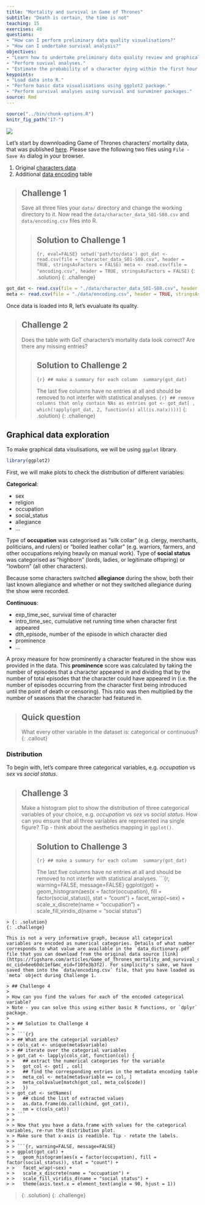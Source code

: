 ```yaml
---
title: "Mortality and survival in Game of Thrones"
subtitle: "Death is certain, the time is not"
teaching: 15
exercises: 40
questions:
- "How can I perform preliminary data quality visualisations?"
- "How can I undertake survival analysis?"
objectives:
- "Learn how to undertake preliminary data quality review and graphical visualitions."
- "Perform suvival analyses."
- "Estimate the probability of a character dying within the first hour after first being introduced on screen."
keypoints:
- "Load data into R."
- "Perform basic data visualisations using ggplot2 package."
- "Perform survival analyses using survival and survminer packages."
source: Rmd
---
```


```r
source("../bin/chunk-options.R")
knitr_fig_path("17-")
```

![](./../fig/GoT.png)


Let's start by downnloading Game of Thrones characters' mortality data, that was published [here](https://figshare.com/articles/Game_of_Thrones_mortality_and_survival_dataset/8259680?mc_cid=6ee60dc1ef&mc_eid=f10fe3b3f2). Please save the following two files using `File - Save As` dialog in your browser.

1. Original [characters data](https://raw.githubusercontent.com/lauzikaite/r-novice-gapminder/gh-pages/_episodes_rmd/data/character_data_S01-S08.csv)
2. Additional [data encoding](https://raw.githubusercontent.com/lauzikaite/r-novice-gapminder/gh-pages/_episodes_rmd/data/encoding.csv) table

> ## Challenge 1
>
> Save all three files your `data/` directory and change the working directory to it.
> Now read the `data/character_data_S01-S08.csv` and `data/encoding.csv` files into R.
>
> > ## Solution to Challenge 1
> >
> > ```{r, eval=FALSE}
> > setwd('path/to/data')
> > got_dat <- read.csv(file = "character_data_S01-S08.csv", header = TRUE, stringsAsFactors = FALSE)
> > meta <- read.csv(file = "encoding.csv", header = TRUE, stringsAsFactors = FALSE)
> > ```
> {: .solution}
{: .challenge}

```r
got_dat <- read.csv(file = "./data/character_data_S01-S08.csv", header = TRUE, stringsAsFactors = FALSE)
meta <- read.csv(file = "./data/encoding.csv", header = TRUE, stringsAsFactors = FALSE)
```

Once data is loaded into R, let's evualuate its quality.

> ## Challenge 2
>
> Does the table with GoT characters's mortality data look correct? Are there any missing entries? 
>
> > ## Solution to Challenge 2
> >
> > ```{r}
> > ## make a summary for each column 
> > summary(got_dat)
> > ```
> >
> > The last five columns have no entries at all and should be removed to not interfer with statistical analyses.
> > ```{r}
> > ## remove columns that only contain NAs as entries
> > got <- got_dat[ , which(!apply(got_dat, 2, function(x) all(is.na(x))))]
> > ```
> {: .solution}
{: .challenge}

## Graphical data exploration

To make graphical data visulisations, we will be using `ggplot`  library.

```r
library(ggplot2)
```

First, we will make plots to check the distribution of different variables:

**Categorical**:

* sex
* religion
* occupation
* social_status
* allegiance
* ...

Type of **occupation** was categorised as “silk collar” (e.g. clergy, merchants, politicians, and rulers) or “boiled leather collar” (e.g. warriors, farmers, and other occupations relying heavily on manual work). 
Type of **social status** was categorised as “highborn” (lords, ladies, or legitimate offspring) or “lowborn” (all other characters).

Because some characters switched **allegiance** during the show, both their last known allegiance and whether or not they switched allegiance during the show were recorded.

**Continuous**:

* exp_time_sec, survival time of character
* intro_time_sec, cumulative net running time when character first appeared
* dth_episode, number of the episode in which character died
* prominence
* ...

A proxy measure for how prominently a character featured in the show was provided in the data. This **prominence** score was calculated by taking the number of episodes that a character appeared in and dividing that by the number of total episodes that the character could have appeared in (i.e. the number of episodes occurring from the character first being introduced until the point of death or censoring). This ratio was then multiplied by the number of seasons that the character had featured in.

> ## Quick question
>
> What every other variable in the dataset is: categorical or continuous?
{: .callout}

### Distribution

To begin with, let's compare three categorical variables, e.g. *occupation* vs *sex* vs *social status*.

> ## Challenge 3
>
> Make a histogram plot to show the distribution of three categorical variables of your choice, e.g. *occupation* vs *sex* vs *social status*. How can you ensure that all three variables are represented ina single figure? Tip - think about the aesthetics mapping in `ggplot()`.
>
> > ## Solution to Challenge 3
> >
> > ```{r}
> > ## make a summary for each column 
> > summary(got_dat)
> > ```
> >
> > The last five columns have no entries at all and should be removed to not interfer with statistical analyses.
> > ```{r, warning=FALSE, message=FALSE}
> > ggplot(got) +
> > geom_histogram(aes(x = factor(occupation), fill = factor(social_status)), stat = "count") +
> > facet_wrap(~sex) +
> > scale_x_discrete(name = "occupation") +
> > scale_fill_viridis_d(name = "social status")
```
> {: .solution}
{: .challenge}

This is not a very informative graph, because all categorical variables are encoded as numerical categories. Details of what number corresponds to what value are available in the `data_dictionary.pdf` file that you can download from the original data source [link](https://figshare.com/articles/Game_of_Thrones_mortality_and_survival_dataset/8259680?mc_cid=6ee60dc1ef&mc_eid=f10fe3b3f2). For simplicity's sake, we have saved them into the `data/encoding.csv` file, that you have loaded as `meta` object during Challenge 1.

> ## Challenge 4
>
> How can you find the values for each of the encoded categorical variable?
> Note - you can solve this using either basic R functions, or `dplyr` package. 
>
> > ## Solution to Challenge 4
> >
> > ```{r}
> > ## What are the categorial variables?
> > cols_cat <- unique(meta$variable)
> > ## iterate over the categorial variables
> > got_cat <- lapply(cols_cat, function(col) {
> >   ## extract the numerical categories for the variable
> >   got_col <- got[ , col]
> >   ## find the corresponding entries in the metadata encoding table 
> >   meta_col <- meta[meta$variable == col, ]
> >   meta_col$value[match(got_col, meta_col$code)]
> >   })
> > got_cat <- setNames(
> >   ## cbind the list of extracted values
> >   as.data.frame(do.call(cbind, got_cat)),
> >   nm = c(cols_cat))
> > ```
> >
> > Now that you have a data.frame with values for the categorical variables, re-run the distribution plot.
> > Make sure that x-axis is readible. Tip - rotate the labels.
> >
> > ```{r, warning=FALSE, message=FALSE}
> > ggplot(got_cat) +
> >   geom_histogram(aes(x = factor(occupation), fill = factor(social_status)), stat = "count") +
> >   facet_wrap(~sex) +
> >   scale_x_discrete(name = "occupation") +
> >   scale_fill_viridis_d(name = "social status") +
> >   theme(axis.text.x = element_text(angle = 90, hjust = 1))
```
> {: .solution}
{: .challenge}

